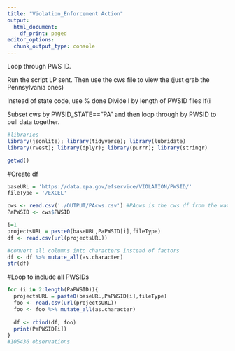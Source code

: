 ```yaml
---
title: "Violation_Enforcement Action"
output:
  html_document:
    df_print: paged
editor_options:
  chunk_output_type: console
---
```


Loop through PWS ID. 

Run the script LP sent. Then use the cws file to view the (just grab the Pennsylvania ones)

Instead of state code, use % done
Divide I by length of PWSID files
If(i


Subset cws by PWSID_STATE==”PA” and then loop through by PWSID to pull data together. 

```r
#libraries
library(jsonlite); library(tidyverse); library(lubridate)
library(rvest); library(dplyr); library(purrr); library(stringr)

getwd()
```

#Create df
```r
baseURL = 'https://data.epa.gov/efservice/VIOLATION/PWSID/'
fileType = '/EXCEL'

cws <- read.csv('./OUTPUT/PAcws.csv') #PAcws is the cws df from the water systems script
PaPWSID <- cws$PWSID

i=1
projectsURL = paste0(baseURL,PaPWSID[i],fileType)
df <- read.csv(url(projectsURL))

#convert all columns into characters instead of factors
df <- df %>% mutate_all(as.character)
str(df)

```

#Loop to include all PWSIDs
```r
for (i in 2:length(PaPWSID)){
  projectsURL = paste0(baseURL,PaPWSID[i],fileType)
  foo <- read.csv(url(projectsURL))
  foo <- foo %>% mutate_all(as.character)
  
  df <- rbind(df, foo)
  print(PaPWSID[i])
}
#105436 observations
```


